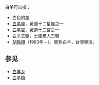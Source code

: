{{Wiktionary|白羊}}
'''白羊'''可以指：
*白色的[[羊|羊]]
*[[白羊座|白羊座]]，黃道十二星座之一
*[[白羊宮|白羊宮]]，黃道十二宮之一
*[[白羊王朝|白羊王朝]]，土庫曼人王朝
*[[胡皓翔|胡皓翔]]（1983年－），昵称白羊，台灣導演。

==参见==
*[[白羊乡|白羊乡]]
*[[白羊镇|白羊镇]]

{{消歧義}}